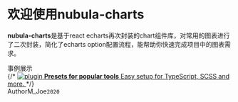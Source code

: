 

<Meta title="Welcome/介绍" />

<style>{`
  .subheading {
    --mediumdark: '#999999';
    font-weight: 900;
    font-size: 13px;
    color: #999;
    letter-spacing: 6px;
    line-height: 24px;
    text-transform: uppercase;
    margin-bottom: 12px;
    margin-top: 40px;
  }

  .link-list {
    display: grid;
    grid-template-columns: 1fr;
    grid-template-rows: 1fr 1fr;
    row-gap: 10px;
  }

  @media (min-width: 620px) {
    .link-list {
      row-gap: 20px;
      column-gap: 20px;
      grid-template-columns: 1fr 1fr;
    }
  }

  @media all and (-ms-high-contrast:none) {
  .link-list {
      display: -ms-grid;
      -ms-grid-columns: 1fr 1fr;
      -ms-grid-rows: 1fr 1fr;
    }
  }

  .link-item {
    display: block;
    padding: 20px 30px 20px 15px;
    border: 1px solid #00000010;
    border-radius: 5px;
    transition: background 150ms ease-out, border 150ms ease-out, transform 150ms ease-out;
    color: #333333;
    display: flex;
    align-items: flex-start;
  }

  .link-item:hover {
    border-color: #1EA7FD50;
    transform: translate3d(0, -3px, 0);
    box-shadow: rgba(0, 0, 0, 0.08) 0 3px 10px 0;
  }

  .link-item:active {
    border-color: #1EA7FD;
    transform: translate3d(0, 0, 0);
  }

  .link-item strong {
    font-weight: 700;
    display: block;
    margin-bottom: 2px;
  }
  
  .link-item img {
    height: 40px;
    width: 40px;
    margin-right: 15px;
    flex: none;
  }

  .link-item span {
    font-size: 14px;
    line-height: 20px;
  }

  .tip {
    display: inline-block;
    border-radius: 1em;
    font-size: 11px;
    line-height: 12px;
    font-weight: 700;
    background: #E7FDD8;
    color: #66BF3C;
    padding: 4px 12px;
    margin-right: 10px;
    vertical-align: top;
  }

  .tip-wrapper {
    font-size: 13px;
    line-height: 20px;
    margin-top: 40px;
    margin-bottom: 40px;
  }

  .tip-wrapper code {
    font-size: 12px;
    display: inline-block;
  }

  
`}</style>

# 欢迎使用nubula-charts

**nubula-charts**是基于react echarts再次封装的chart组件库，对常用的图表进行了二次封装，简化了echarts option配置流程，能帮助你快速完成项目中的图表需求。

<!-- Browse example stories now by navigating to them in the sidebar.
View their code in the `src/storybook-examples` directory to learn how they work.
We recommend building UIs with a [**component-driven**](https://componentdriven.org) process starting with atomic components and ending with pages. -->

<div class="subheading">事例展示</div>

<div class="link-list">
  {/* <a class="link-item" href="https://storybook.js.org/docs/react/api/presets" target="_blank">
    <img src={Plugin} alt="plugin" />
    <span>
      <strong>Presets for popular tools</strong>
      Easy setup for TypeScript, SCSS and more.
    </span>
  </a> */}
  <div class="link-item">
    <Bar 
      width='100%'
      height='300px'
      unit='单位/次'
      toolTipUnit='次'
      barWidth={15}
      axisLineColor='#8e9eab'
      axisFontColor='#8e9eab'
      rotate={0}
      chartData={[
        {
          name: '指标1',
          xData: ['星期一', '星期二', '星期三', '星期四', '星期五', '星期六', '星期日'],
          yData: [10, 20, 30, 15, 36, 20, 10],
          colors: ['#16D7DC', '#16D7DC', '#16D7DC'],
        },
        {
          name: '指标2',
          xData: ['星期一', '星期二', '星期三', '星期四', '星期五', '星期六', '星期日'],
          yData: [30, 10, 20, 55, 36, 30, 5],
          colors: ['rgba(70, 25, 233, 1)', 'rgba(162, 22, 220, 1)', 'rgba(163, 46, 224, 1)'],
        },
      ]}
    />
  </div>
  <div class="link-item">
    <Bar 
      width='100%'
      height='300px'
      gridBottom={50}
      showDataZoom
      unit='单位/次'
      toolTipUnit='次'
      barWidth={15}
      axisLineColor='#8e9eab'
      axisFontColor='#8e9eab'
      rotate={0}
      chartData={[
        {
          name: '指标1',
          xData: ['星期一', '星期二', '星期三', '星期四', '星期五', '星期六', '星期日'],
          yData: [10, 20, 30, 15, 36, 20, 10],
          colors: ['#16D7DC', '#16D7DC', '#16D7DC'],
        },
        {
          name: '指标2',
          xData: ['星期一', '星期二', '星期三', '星期四', '星期五', '星期六', '星期日'],
          yData: [30, 10, 20, 55, 36, 30, 5],
          colors: ['rgba(70, 25, 233, 1)', 'rgba(162, 22, 220, 1)', 'rgba(163, 46, 224, 1)'],
        },
      ]}
    />
  </div>
  <div class="link-item">
    <Pie 
      width='100%'
      height='300px'
      toolTipUnit='次'
      legendPosition='top'
      bckColor='rgba(255,255,255,0.05)'
      chartData={[
        {
          name:'数据1',
          color: '#02AAB0',
          value: '200'
        },
        {
          name:'数据2',
          color: '#00CDAC',
          value: '100'
        },
        {
          name:'数据3',
          color: '#FD866A',
          value: '180'
        },
      ]}
    />
  </div>
  <div class="link-item">
    <Pie 
      width='100%'
      height='300px'
      toolTipUnit='次'
      isFill
      legendPosition='top'
      bckColor='rgba(255,255,255,0.05)'
      chartData={[
        {
          name:'数据1',
          color: '#02AAB0',
          value: '200'
        },
        {
          name:'数据2',
          color: '#00CDAC',
          value: '100'
        },
        {
          name:'数据3',
          color: '#FD866A',
          value: '180'
        },
      ]}
    />
  </div>
  <div class="link-item">
    <Annulus 
      width={'100%'}
      height={'300px'}
      toolTipUnit={'次'}
      bckColor={'rgba(255,255,255,0.05)'}
      chartData={[
        {
          name:'数据1',
          color: '#02AAB0',
          value: 200,
          maxValue: 300,
        },
        {
          name:'数据2',
          color: '#00CDAC',
          value: 100,
          maxValue: 300,
        },
        {
          name:'数据3',
          color: '#FD866A',
          value: 180,
          maxValue: 200,
        },
      ]}
    />
  </div>
  <div class="link-item">
    <Liquid
      backgroundColor="#011c3a"
      bckColor="rgba(255,255,255,0.1)"
      borderColor="#FE8704"
      borderWidth={2}
      center={[
        '50%',
        '50%'
      ]}
      chartData={{
        name: '1',
        value: '0.6'
      }}
      fontSize={28}
      gridBottom={30}
      gridLeft="10%"
      gridRight="10%"
      gridTop={30}
      height="300px"
      mainColor="#FE8704"
      radius="60%"
      unit="%"
      width="100%"
    />
  </div>
  
</div>

<div class="tip-wrapper">
  <span class="tip">Author</span>M_Joe<code>2020</code>
</div>
